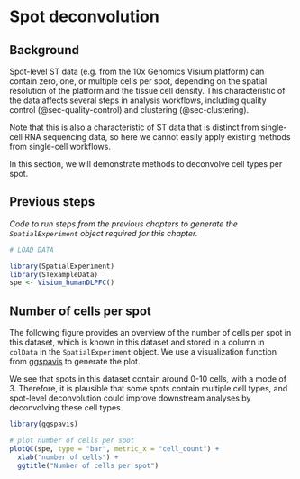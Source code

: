 # Spot deconvolution {#sec-spot-deconvolution}

## Background

Spot-level ST data (e.g. from the 10x Genomics Visium platform) can contain zero, one, or multiple cells per spot, depending on the spatial resolution of the platform and the tissue cell density. This characteristic of the data affects several steps in analysis workflows, including quality control (@sec-quality-control) and clustering (@sec-clustering).

Note that this is also a characteristic of ST data that is distinct from single-cell RNA sequencing data, so here we cannot easily apply existing methods from single-cell workflows.

In this section, we will demonstrate methods to deconvolve cell types per spot.


## Previous steps

*Code to run steps from the previous chapters to generate the `SpatialExperiment` object required for this chapter.*

```r
# LOAD DATA

library(SpatialExperiment)
library(STexampleData)
spe <- Visium_humanDLPFC()
```


## Number of cells per spot

The following figure provides an overview of the number of cells per spot in this dataset, which is known in this dataset and stored in a column in `colData` in the `SpatialExperiment` object. We use a visualization function from [ggspavis](https://bioconductor.org/packages/ggspavis) to generate the plot.

We see that spots in this dataset contain around 0-10 cells, with a mode of 3. Therefore, it is plausible that some spots contain multiple cell types, and spot-level deconvolution could improve downstream analyses by deconvolving these cell types.

```r
library(ggspavis)

# plot number of cells per spot
plotQC(spe, type = "bar", metric_x = "cell_count") + 
  xlab("number of cells") + 
  ggtitle("Number of cells per spot")
```

